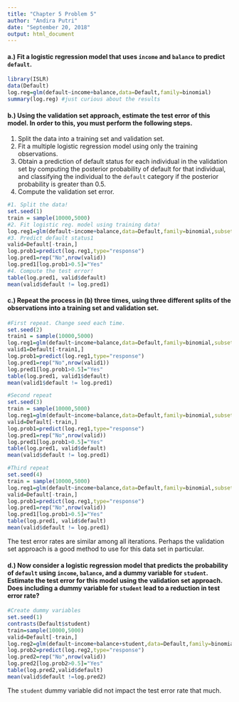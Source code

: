---
title: "Chapter 5 Problem 5"
author: "Andira Putri"
date: "September 20, 2018"
output: html_document
---


#### a.) Fit a logistic regression model that uses `income` and `balance` to predict `default`.

```{r}
library(ISLR)
data(Default)
log.reg=glm(default~income+balance,data=Default,family=binomial)
summary(log.reg) #just curious about the results
```

#### b.) Using the validation set approach, estimate the test error of this model. In order to this, you must perform the following steps.

1. Split the data into a training set and validation set.
2. Fit a multiple logistic regression model using only the training observations.
3. Obtain a prediction of default status for each individual in the validation set by computing the posterior probability of default for that individual, and classifying the individual to the `default` category if the posterior probability is greater than 0.5.
4. Compute the validation set error.

```{r}
#1. Split the data!
set.seed(1)
train = sample(10000,5000)
#2. Fit logistic reg. model using training data!
log.reg1=glm(default~income+balance,data=Default,family=binomial,subset=train)
#3. Predict default status1
valid=Default[-train,]
log.prob1=predict(log.reg1,type="response")
log.pred1=rep("No",nrow(valid))
log.pred1[log.prob1>0.5]="Yes"
#4. Compute the test error!
table(log.pred1, valid$default)
mean(valid$default != log.pred1)
```

#### c.) Repeat the process in (b) three times, using three different splits of the observations into a training set and validation set.

```{r}
#First repeat. Change seed each time.
set.seed(2)
train1 = sample(10000,5000)
log.reg1=glm(default~income+balance,data=Default,family=binomial,subset=train1)
valid1=Default[-train1,]
log.prob1=predict(log.reg1,type="response")
log.pred1=rep("No",nrow(valid1))
log.pred1[log.prob1>0.5]="Yes"
table(log.pred1, valid1$default)
mean(valid1$default != log.pred1)

#Second repeat
set.seed(3)
train = sample(10000,5000)
log.reg1=glm(default~income+balance,data=Default,family=binomial,subset=train)
valid=Default[-train,]
log.prob1=predict(log.reg1,type="response")
log.pred1=rep("No",nrow(valid))
log.pred1[log.prob1>0.5]="Yes"
table(log.pred1, valid$default)
mean(valid$default != log.pred1)

#Third repeat
set.seed(4)
train = sample(10000,5000)
log.reg1=glm(default~income+balance,data=Default,family=binomial,subset=train)
valid=Default[-train,]
log.prob1=predict(log.reg1,type="response")
log.pred1=rep("No",nrow(valid))
log.pred1[log.prob1>0.5]="Yes"
table(log.pred1, valid$default)
mean(valid$default != log.pred1)
```
The test error rates are similar among all iterations. Perhaps the validation set approach is a good method to use for this data set in particular. 

#### d.) Now consider a logistic regression model that predicts the probability of `default` using `income`, `balance`, and a dummy variable for `student`. Estimate the test error for this model using the validation set approach. Does including a dummy variable for `student` lead to a reduction in test error rate?

```{r}
#Create dummy variables
set.seed(1)
contrasts(Default$student)
train=sample(10000,5000)
valid=Default[-train,]
log.reg2=glm(default~income+balance+student,data=Default,family=binomial,subset=train)
log.prob2=predict(log.reg2,type="response")
log.pred2=rep("No",nrow(valid))
log.pred2[log.prob2>0.5]="Yes"
table(log.pred2,valid$default)
mean(valid$default !=log.pred2)


```
The `student` dummy variable did not impact the test error rate that much.